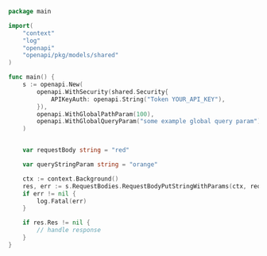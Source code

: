 ```go showLineNumbers copy filename="Request Body Put String With Params usage example"
package main

import(
	"context"
	"log"
	"openapi"
	"openapi/pkg/models/shared"
)

func main() {
    s := openapi.New(
        openapi.WithSecurity(shared.Security{
            APIKeyAuth: openapi.String("Token YOUR_API_KEY"),
        }),
        openapi.WithGlobalPathParam(100),
        openapi.WithGlobalQueryParam("some example global query param"),
    )


    var requestBody string = "red"

    var queryStringParam string = "orange"

    ctx := context.Background()
    res, err := s.RequestBodies.RequestBodyPutStringWithParams(ctx, requestBody, queryStringParam)
    if err != nil {
        log.Fatal(err)
    }

    if res.Res != nil {
        // handle response
    }
}
```
